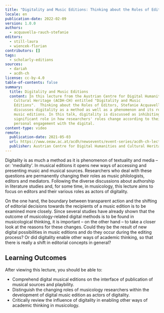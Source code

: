 ```yaml
---
title: "Digitality and Music Editions: Thinking about the Roles of Editors"
locale: en
publication-date: 2022-02-09
version: 1.0.0
authors:
  - acquavella-rauch-stefanie
editors:
  - still-laura
  - wiencek-florian
contributors: []
tags:
  - scholarly-editions
sources:
  - dariah
  - acdh-ch
license: cc-by-4.0
table-of-contents: false
summary:
  title: Digitality and Music Editions
  content: In this lecture from the Austrian Centre for Digital Humanities and
    Cultural Heritage (ACDH-CH) entitled "Digitality and Music
    Editions".  Thinking about the Roles of Editors, Stefanie Acquavella-Rauch
    discusses digitality as a method as well as a phenomenon and its role in
    music editions. In this talk, digitality is discussed as inhibiting a
    significant role in how researchers' roles change according to their
    personal engagement with the digital.
content-type: video
remote:
  publication-date: 2021-05-03
  url: https://www.oeaw.ac.at/acdh/newsevents/event-series/acdh-ch-lecture-71
  publisher: Austrian Centre for Digital Humanities and Cultural Heritage (ACDH-CH)
---
```

Digitality is as much a method as it is phenomenon of textuality and media – or: 'mediality'. In musical editions it opens new ways of accessing and presenting music and musical sources. Researchers who deal with these questions are permanently changing their roles as music philologists, editors and mediators. Following the diverse discussions about authorship in literature studies and, for some time, in musicology, this lecture aims to focus on editors and their various roles as actors of digitality.

On the one hand, the boundary between transparent action and the shifting of editorial decisions towards the recipients of a music edition is to be examined more closely. Since several studies have already shown that the outcome of musicology-related digital methods is to be found in musicological thinking, it is important – on the other hand – to take a closer look at the reasons for these changes. Could they be the result of new digital possibilities in music editions and do they occur during the editing process? Or did digitality enable other ways of academic thinking, so that there is really a shift in editorial concepts in general?

## Learning Outcomes

After viewing this lecture, you should be able to:

* Comprehend digital musical editions on the interface of publication of musical sources and playbility.
* Distinguish the changing roles of musicology researchers within the development of digital music edition as actors of digitality.
* Critically review the influence of digitality in enabling other ways of academic thinking in musicology.

<VideoCard provider="youtube" id="5ZDb9aQixIU" title="Click to view" image="/assets/content/assets/en/resources/external/digitality-and-music-editions-thinking-about-the-roles-of-editors/acdh-stefanie-acquavella-rauch.png" subtitle="Stefanie Aquavella-Rauch – Digitality and Music Editions: Thinking about the Roles of Editors" />
